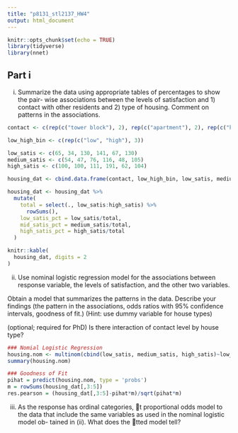 ```yaml
---
title: "p8131_stl2137_HW4"
output: html_document
---
```


```r
knitr::opts_chunk$set(echo = TRUE)
library(tidyverse)
library(nnet)
```

## Part i
i) Summarize the data using appropriate tables of percentages to show the pair- wise associations between the levels of satisfaction and 1) contact with other residents and 2) type of housing. Comment on patterns in the associations.
```r
contact <- c(rep(c("tower block"), 2), rep(c("apartment"), 2), rep(c("house"), 2))

low_high_bin <- c(rep(c("low", "high"), 3))

low_satis <- c(65, 34, 130, 141, 67, 130)
medium_satis <- c(54, 47, 76, 116, 48, 105)
high_satis <- c(100, 100, 111, 191, 62, 104)

housing_dat <- cbind.data.frame(contact, low_high_bin, low_satis, medium_satis, high_satis)

housing_dat <- housing_dat %>% 
  mutate(
    total = select(., low_satis:high_satis) %>% 
      rowSums(), 
    low_satis_pct = low_satis/total,
    mid_satis_pct = medium_satis/total,
    high_satis_pct = high_satis/total
  )
```

```r
knitr::kable(
  housing_dat, digits = 2
) 
```

ii) Use nominal logistic regression model for the associations between response variable, the levels of satisfaction, and the other two variables. 

Obtain a model that summarizes the patterns in the data. Describe your findings (the pattern in the associations, odds ratios with 95% confidence intervals, goodness of fit.) (Hint: use dummy variable for house types)

(optional; required for PhD) Is there interaction of contact level by house type?

```r
### Nomial Logistic Regression
housing.nom <- multinom(cbind(low_satis, medium_satis, high_satis)~low_high_bin + contact)
summary(housing.nom)
```

```r
### Goodness of Fit
pihat = predict(housing.nom, type = 'probs')
m = rowSums(housing_dat[,3:5])
res.pearson = (housing_dat[,3:5]-pihat*m)/sqrt(pihat*m)


```

iii) As the response has ordinal categories, 􏰀t proportional odds model to the data that include the same variables as used in the nominal logistic model ob- tained in (ii). What does the 􏰀tted model tell?

